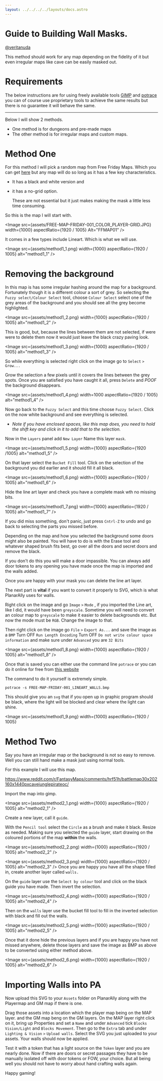 ```yaml
---
layout: ../../../../layouts/docs.astro
---
```



# __Guide to Building Wall Masks.__ 
[@veritanuda](https://keybase.io/veritanuda)

This method should work for any map depending on the fidelity of it but even irregular maps like cave can be easily masked out.

# Requirements
The below instructions are for using freely available tools [GIMP](https://gimp.org) and [potrace](https://potrace.sourceforge.net/) you can of course use proprietary tools to achieve the same results but there is no guarantee it will behave the same. 

___

Below I will show 2 methods. 
* One method is for dungeons and pre-made maps
* The other method is for irregular maps and custom maps. 


# __Method One__

For this method I will pick a random map from Free Friday Maps. Which you can get [here](https://www.drivethrurpg.com/browse/pub/10213/Paths-to-Adventure/subcategory/25973_33572/Free-Map-Friday) but any map will do so long as it has a few key characteristics. 
* It has a black and white version and 
* it has a no-grid option. 
  
  These are not essential but it just makes making the mask a little less time consuming.  

So this is the map I will start with.

<Image src={assets/FREE-MAP-FRIDAY-001_COLOR_PLAYER-GRID.JPG} width={1000} aspectRatio={1920 / 1005} Alt="FFMAP01" />

It comes in a few types include Lineart. Which is what we will use. 


<Image src={assets/method1_1.png} width={1000} aspectRatio={1920 / 1005} alt="method1_1" />


# Removing the background

In this map is has some irregular hashing around the map for a background. Fortunately though it is a different colour a sort of grey. So selecting the `Fuzzy select/Colour Select` tool, choose `Colour Select` select one of the grey areas of the background and you should see all the grey become highlighted. 

<Image src={assets/method1_2.png} width={1000} aspectRatio={1920 / 1005} alt="method1_2" />


This is good, but, because the lines between them are not selected, if were were to delete them now it would just leave the black crazy paving look.

<Image src={assets/method1_3.png} width={1000} aspectRatio={1920 / 1005} alt="method1_3" />

 So while everything is selected right click on the image go to `Select` `>` `Grow...`

Grow the selection a few pixels until it covers the lines between the grey spots. Once you are satisfied you have caught it all, press `Delete` and *POOF* the background disappears. 

<Image src={assets/method1_4.png} width=1000 aspectRatio={1920 / 1005} alt="method1_4" />

Now go back to the `Fuzzy Select` and this time choose `Fuzzy Select`. Click on the now white background and see everything is selected. 

* *Note if you have enclosed spaces, like this map does, you need to hold the shift key and click in it to add that to the selection.*

Now in the `Layers` panel add `New Layer` Name this layer `mask`. 

<Image src={assets/method1_5.png} width={1000} aspectRatio={1920 /1005} alt="method1_5" />


On that layer select the `Bucket Fill` tool. Click on the selection of the background you did earlier and it should fill it all black. 

<Image src={assets/method1_6.png} width={1000} aspectRatio={1920 / 1005} alt="method1_6" />


Hide the line art layer and check you have a complete mask wth no missing bits. 

<Image src={assets/method1_7.png} width={1000} aspectRatio={1920 / 1005} alt="method1_7" />

If you did miss something, don't panic, just press `Cntrl-Z` to undo and go back to selecting the parts you missed before. 

Depending on the map and how you selected the background some doors might also be painted. You will have to do is with the Erase tool and whatever shaped brush fits best, go over all the doors and secret doors and remove the black. 

If you don't do this you will make a door impassible. You can always add door tokens to any opening you have made once the map is imported and the walls added. 

Once you are happy with your mask you can delete the line art layer. 




The next part is **vital** if you want to convert it properly to SVG, which is what PlanarAlly uses for walls.

Right click on the image and go `Image` `>` `Mode` , if you imported the Line art, like I did, it would have been `greyscale`. Sometime you will need to convert an colour map to `greyscale` to make it easier to delete backgrounds etc. But now the mode must be `RGB`. Change the image to that. 

Then right click on the image go `File` `>` `Export As...`  and save the image as a `BMP`  Turn OFF `Run Length Encoding` Turn OFF `Do not write colour space information` and make sure under `Advanced` you are `32 Bits`

<Image src={assets/method1_8.png} width={1000} aspectRatio={1920 / 1005} alt="method1_8" />

Once that is saved you can either use the command line `potrace` or you can do it online for free from [this website](https://svg-converter.com/potrace)

The command to do it  yourself is extremely simple. 

`potrace -s FREE-MAP-FRIDAY-001_LINEART_WALLS.bmp`

This should give you an `svg` that if you open up in graphic program should be black, where the light will be blocked and clear where the light can shine.

<Image src={assets/method1_9.png} width={1000} aspectRatio={1920 / 1005}



# __Method Two__


Say you have an irregular map or the background is not so easy to remove. Well you can still hand make a mask just using normal tools.

For this example I will use this map.

https://www.reddit.com/r/FantasyMaps/comments/hrf51h/battlemap30x202160x1440pxcavejunglepirateoc/


Import the map into gimp.

<Image src={assets/method2_1.png} width={1000} aspectRatio={1920 / 1005} alt="method2_1" />

Create a new layer, call it `guide`.

With the `Pencil tool` select the `Circle` as a brush and make it black. Resize as needed. Making sure you selected the `guide` layer, start drawing on the coloured portions of the map **within** the walls.

<Image src={assets/method2_2.png) width={1000} aspectRatio={1920 / 1005} alt="method2_2" />


<Image src={assets/method2_3.png} width={1000} aspectRatio={1920 / 1005} alt="method2_3" />
Once you are happy you have all the shape filled in, create another layer called `walls.` 

On the `guide` layer use the `Select by colour` tool and click on the black guide you have made. Then invert the selection.

<Image src={assets/method2_4.png} width={1000} aspectRatio={1920 / 1005} alt="method2_4" />

Then on the `walls` layer use the bucket fill tool to fill in the inverted selection with black and fill out the walls.

<Image src={assets/method2_5.png} width={1000} aspectRatio={1920 / 1005} alt="method2_5" /> 

Once that it done hide the previous layers and if you are happy you have not missed anywhere, delete those layers and save the image as BMP as above to be converted using either method above.

<Image src={assets/method2_6.png} width={1000} aspectRatio={1920 / 1005} alt="method2_6" /> 

# Importing Walls into PA


Now upload this SVG to your `Assets` folder on PlanarAlly along with the Playermap and GM map if there is one. 

Drag those assets into a location which the player map being on the MAP layer. and the GM map beng on the GM layers. On the MAP layer right click on it, bring up Properties and set a `Name` and under `Advanced`  tick `Blocks Vision/Light` and `Blocks Movement`. Then go to the `Extra` tab and under `Lighting & Vision` `>` `Upload walls`. Select the SVG you just uploaded to your assets. Your walls should now be applied. 

Test it with a token that has a light source on the `Token` layer and you are nearly done. Now if there are doors or secret passages they have to be manually isolated off with door tokens or FOW, your choice. But all being well you should not have to worry about hand crafting walls again. 

Happy gaming!



